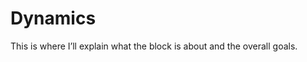 # Dynamics {#sec-dynamics-part}

This is where I'll explain what the block is about and the overall goals.